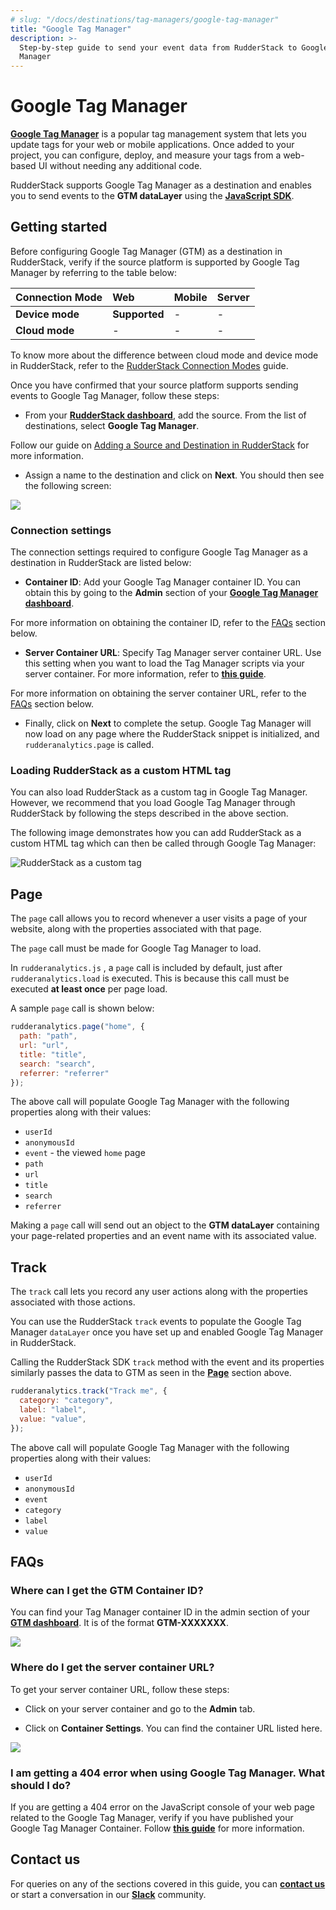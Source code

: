 ```yaml
---
# slug: "/docs/destinations/tag-managers/google-tag-manager"
title: "Google Tag Manager"
description: >-
  Step-by-step guide to send your event data from RudderStack to Google Tag
  Manager
---
```


# Google Tag Manager

[**Google Tag Manager**](https://support.google.com/tagmanager) is a popular tag management system that lets you update tags for your web or mobile applications. Once added to your project, you can configure, deploy, and measure your tags from a web-based UI without needing any additional code.

RudderStack supports Google Tag Manager as a destination and enables you to send events to the **GTM dataLayer** using the [**JavaScript SDK**](https://www.rudderstack.com/docs/stream-sources/rudderstack-sdk-integration-guides/rudderstack-javascript-sdk/).

## Getting started

Before configuring Google Tag Manager (GTM) as a destination in RudderStack, verify if the source platform is supported by Google Tag Manager by referring to the table below:

| **Connection Mode** | **Web**       | **Mobile** | **Server** |
| :------------------ | :------------ | :--------- | :--------- |
| **Device mode**     | **Supported** | -          | -          |
| **Cloud mode**      | -             | -          | -          |

<div class="infoBlock">
 
 To know more about the difference between cloud mode and device mode in RudderStack, refer to the <a href="https://rudderstack.com/docs/connections/rudderstack-connection-modes/">RudderStack Connection Modes</a> guide.
</div>

Once you have confirmed that your source platform supports sending events to Google Tag Manager, follow these steps:

* From your [**RudderStack dashboard**](https://app.rudderstack.com/), add the source. From the list of destinations, select **Google Tag Manager**.

<div class="infoBlock">
 
 Follow our guide on <a href="https://rudderstack.com/docs/connections/adding-source-and-destination-rudderstack/">Adding a Source and Destination in RudderStack</a> for more information.
</div>

* Assign a name to the destination and click on **Next**. You should then see the following screen:

<img src="../../assets/event-stream-destinations/gtm-connection-settings.png" />

### Connection settings

The connection settings required to configure Google Tag Manager as a destination in RudderStack are listed below:

- **Container ID**: Add your Google Tag Manager container ID. You can obtain this by going to the **Admin** section of your [**Google Tag Manager dashboard**](https://tagmanager.google.com/#/admin/).

<div class="infoBlock">
 
 For more information on obtaining the container ID, refer to the <a href="#faqs">FAQs</a> section below.
</div>

- **Server Container URL**: Specify Tag Manager server container URL. Use this setting when you want to load the Tag Manager scripts via your server container. For more information, refer to [**this guide**](https://developers.google.com/tag-platform/tag-manager/server-side/send-data#load_google_scripts).

<div class="infoBlock">
 
 For more information on obtaining the server container URL, refer to the <a href="#faqs">FAQs</a> section below.
</div>

- Finally, click on **Next** to complete the setup. Google Tag Manager will now load on any page where the RudderStack snippet is initialized, and `rudderanalytics.page` is called.

### Loading RudderStack as a custom HTML tag

You can also load RudderStack as a custom tag in Google Tag Manager. However, we recommend that you load Google Tag Manager through RudderStack by following the steps described in the above section.

The following image demonstrates how you can add RudderStack as a custom HTML tag which can then be called through Google Tag Manager:

<img src="../../assets/event-stream-destinations/rudderstack-custom-html-gtm.png" alt="RudderStack as a custom tag" />

## Page

The `page` call allows you to record whenever a user visits a page of your website, along with the properties associated with that page. 

<div class="warningBlock">

The  <code class="inline-code">page</code> call must be made for Google Tag Manager to load.
</div>

<div class="infoBlock">

In <code class="inline-code">rudderanalytics.js</code> , a <code class="inline-code">page</code> call is included by default, just after `rudderanalytics.load` is executed. This is because this call must be executed <strong>at least once</strong> per page load.
</div>

A sample `page` call is shown below:

```javascript
rudderanalytics.page("home", {
  path: "path",
  url: "url",
  title: "title",
  search: "search",
  referrer: "referrer"
});
```

The above call will populate Google Tag Manager with the following properties along with their values:

- `userId`
- `anonymousId`
- `event` - the viewed `home` page
- `path`
- `url`
- `title`
- `search`
- `referrer`

<div class="infoBlock">

Making a <code class="inline-code">page</code> call will send out an object to the <strong>GTM dataLayer</strong> containing your page-related properties and an event name with its associated value.
</div>

## Track

The `track` call lets you record any user actions along with the properties associated with those actions.

<div class="infoBlock">

You can use the RudderStack <code class="inline-code">track</code> events to populate the Google Tag Manager <code class="inline-code">dataLayer</code> once you have set up and enabled Google Tag Manager in RudderStack.
</div>

Calling the RudderStack SDK `track` method with the event and its properties similarly passes the data to GTM as seen in the [**Page**](https://www.rudderstack.com/docs/destinations/tag-managers/google-tag-manager/#page) section above.

```javascript
rudderanalytics.track("Track me", {
  category: "category",
  label: "label",
  value: "value",
});
```

The above call will populate Google Tag Manager with the following properties along with their values:

- `userId`
- `anonymousId`
- `event`
- `category`
- `label`
- `value`

## FAQs

### Where can I get the GTM Container ID?

You can find your Tag Manager container ID in the admin section of your [**GTM dashboard**](https://tagmanager.google.com/#/admin/). It is of the format **GTM-XXXXXXX**.

<img src="../../assets/event-stream-destinations/rudderstack-container-id.png" />

### Where do I get the server container URL?

To get your server container URL, follow these steps:

- Click on your server container and go to the **Admin** tab.

- Click on **Container Settings**. You can find the container URL listed here.

<img src="../../assets/event-stream-destinations/rudderstack-server-container-url.png" />

### I am getting a 404 error when using Google Tag Manager. What should I do?

If you are getting a 404 error on the JavaScript console of your web page related to the Google Tag Manager, verify if you have published your Google Tag Manager Container. Follow [**this guide**](https://support.google.com/tagmanager/answer/6107163?hl=en) for more information.

## Contact us

For queries on any of the sections covered in this guide, you can [**contact us**](mailto:%20docs@rudderstack.com) or start a conversation in our [**Slack**](https://rudderstack.com/join-rudderstack-slack-community) community.
